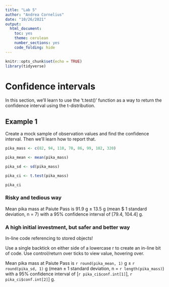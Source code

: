 ```yaml
---
title: "Lab 5"
author: "Andrea Cornelius"
date: "10/26/2021"
output: 
  html_document: 
    toc: yes
    theme: cerulean
    number_sections: yes
    code_folding: hide
---
```


```r
knitr::opts_chunk$set(echo = TRUE)
library(tidyverse)
```

# Confidence intervals

In this section, we'll learn to use the 't.test()' function as a way to return the confidence interval using the t-distribution.

## Example 1

Create a mock sample of observation values and find the confidence interval. Then we'll learn how to report that.

```r
pika_mass <- c(82, 94, 110, 70, 86, 99, 102, 320)

pika_mean <- mean(pika_mass)

pika_sd <- sd(pika_mass)

pika_ci <- t.test(pika_mass)

pika_ci
```
### Risky and tedious way

Mean pika mass at Paiute Pass is 91.9 g $\pm$ 13.5 g (mean $\ 1 standard deviation, n = 7) with a 95% confidence interval of [79.4, 104.4] g.

### A high initial investment, but safer and better way

In-line code referencing to stored objects!

Use a single backtick on either side of a lowercase r to create an in-line bit of code.
Use control/return over ticks to view value, hovering over.

Mean pika mass at Paiute Pass is `r round(pika_mean, 1)` g $\pm$ `r round(pika_sd, 1)` g (mean $\pm$ 1 standard deviation, n = `r length(pika_mass)`) with a 95% confidence interval of [`r pika_ci$conf.int[1]`], `r pika_ci$conf.int[2]`] g.


